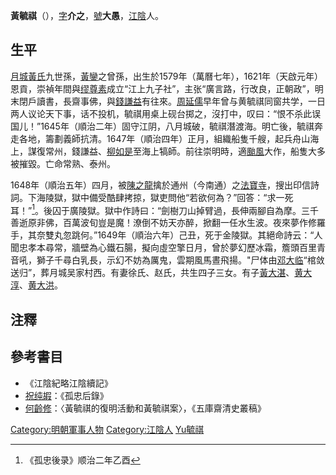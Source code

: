 '''黃毓祺'''（{{bd|1579年||1649年||CatIdx=黃}}），[[表字|字]]'''介之'''，[[號|號]]'''大愚'''，[[江陰|江陰]]人。

==生平==
[[月城黃氏|月城黃氏]]九世孫，[[黃鑾|黃鑾]]之曾孫，出生於1579年（萬曆七年），1621年（天啟元年）恩貢，崇禎年間與[[缪尊素|缪尊素]]成立“江上九子社”，主张“廣言路，行改良，正朝政”，明末閉戶讀書，長齋事佛，與[[錢謙益|錢謙益]]有往來。[[周延儒|周延儒]]早年曾与黄毓祺同窗共学，一日两人议论天下事，话不投机，毓祺用桌上砚台掷之，沒打中，叹曰：“恨不杀此误国儿！”1645年（順治二年）固守江阴，八月城破，毓祺潛渡海。明亡後，毓祺奔走各地，籌劃義師抗清。1647年（順治四年）正月，組織船隻千艘，起兵舟山海上，謀復常州，錢謙益、[[柳如是|柳如是]]至海上犒師。前往崇明時，適[[颱風|颱風]]大作，船隻大多被摧毀。亡命常熟、泰州。

1648年（順治五年）四月，被[[陳之龍|陳之龍]]擒於通州（今南通）之[[法寶寺|法寶寺]]，搜出印信詩詞。下海陵獄，獄中備受酷肆拷掠，獄吏問他“若欲何為？”回答：“求一死耳！”<ref>《孤忠後录》顺治二年乙酉</ref>。後囚于廣陵獄。獄中作詩曰：“劍樹刀山掉臂過，長伸兩腳自為摩。三千善逝原非佛，百萬波旬豈是魔！潦倒不妨天亦醉，掀翻一任水生波。夜來夢作修羅手，其奈雙丸忽跳何。”1649年（順治六年）己丑，死于金陵獄。其絕命詩云：“人聞忠孝本尋常，牆壁為心鐵石腸，擬向虛空擎日月，曾於夢幻歷冰霜，簷頭百里青音吼，獅子千尋白乳長，示幻不妨為厲鬼，雲期風馬晝飛揚。"尸体由[[邓大临|邓大临]]“棺敛送归”，葬月城吴家村西。有妻徐氏、赵氏，共生四子三女。有子[[黃大湛|黃大湛]]、[[黄大淳|黄大淳]]、[[黄大洪|黄大洪]]。

==注釋==
{{reflist}}

==參考書目==
* 《江陰紀略江陰續記》
* [[祝纯嘏|祝纯嘏]]：《孤忠后錄》
* [[何齡修|何齡修]]：〈黃毓祺的復明活動和黃毓祺案〉，《五庫齋清史叢稿》

{{DEFAULTSORT:Huang黃毓祺}}
[[Category:明朝軍事人物|Category:明朝軍事人物]]
[[Category:江陰人|Category:江陰人]]
[[Category:黃姓|Yu毓祺]]
